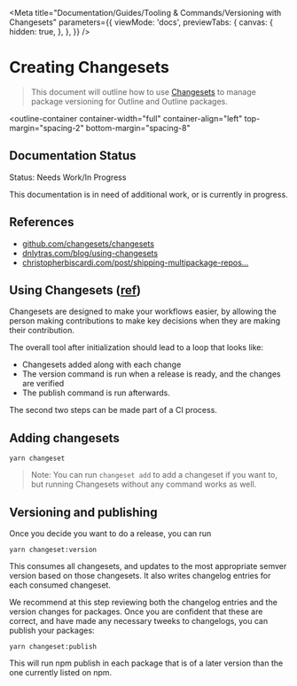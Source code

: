 
<Meta
  title="Documentation/Guides/Tooling & Commands/Versioning with Changesets"
  parameters={{
    viewMode: 'docs',
    previewTabs: {
      canvas: {
        hidden: true,
      },
    },
  }}
/>

# Creating Changesets

> This document will outline how to use [Changesets](https://github.com/changesets/changesets) to manage package versioning for Outline and Outline packages.

<outline-container
  container-width="full"
  container-align="left"
  top-margin="spacing-2"
  bottom-margin="spacing-8"
>
  ## Documentation Status
  <outline-alert status="warning" size="large">
    <span slot="header">Status: Needs Work/In Progress</span>
    <p>
      This documentation is in need of additional work, or is currently in progress.
    </p>
  </outline-alert>
</outline-container>



## References

* [github.com/changesets/changesets](https://github.com/changesets/changesets)
* [dnlytras.com/blog/using-changesets](https://dnlytras.com/blog/using-changesets/)
* [christopherbiscardi.com/post/shipping-multipackage-repos...](https://www.christopherbiscardi.com/post/shipping-multipackage-repos-with-github-actions-changesets-and-lerna)

## Using Changesets ([ref](https://github.com/changesets/changesets))

Changesets are designed to make your workflows easier, by allowing the person making contributions to make key decisions when they are making their contribution.

The overall tool after initialization should lead to a loop that looks like:

* Changesets added along with each change
* The version command is run when a release is ready, and the changes are verified
* The publish command is run afterwards.

The second two steps can be made part of a CI process.

## Adding changesets

```shell
yarn changeset
```

> Note: You can run `changeset add` to add a changeset if you want to, but running Changesets without any command works as well.

## Versioning and publishing

Once you decide you want to do a release, you can run

```shell
yarn changeset:version
```

This consumes all changesets, and updates to the most appropriate semver version based on those changesets. It also writes changelog entries for each consumed changeset.

We recommend at this step reviewing both the changelog entries and the version changes for packages. Once you are confident that these are correct, and have made any necessary tweeks to changelogs, you can publish your packages:

```shell
yarn changeset:publish
```

This will run npm publish in each package that is of a later version than the one currently listed on npm.
